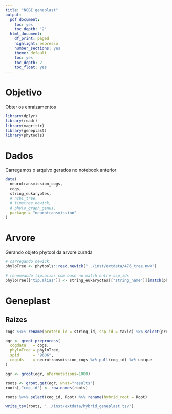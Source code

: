 ```yaml
---
title: "NCBI geneplast"
output:
  pdf_document:
    toc: yes
    toc_depth: '2'
  html_document:
    df_print: paged
    highlight: espresso
    number_sections: yes
    theme: default
    toc: yes
    toc_depth: 2
    toc_float: yes
---
```

# Objetivo
Obter os enraizamentos
```r
library(dplyr)
library(readr)
library(magrittr)
library(geneplast)
library(phytools)
```

# Dados
Carregamos o arquivo gerados no notebook anterior
```r
data(
  neurotransmission_cogs,
  cogs,
  string_eukaryotes,
  # ncbi_tree,
  # timetree_newick,
  # phylo_graph_genus,
  package = "neurotransmission"
)
```

# Arvore
Gerando objeto phytool da arvore curada
```r
# carregando newick
phyloTree <- phytools::read.newick("../inst/extdata/476_tree.nwk")

# renomeando tip.alias com base no match entre ssp_ids
phyloTree[["tip.alias"]] <- string_eukaryotes[["string_name"]][match(phyloTree[["tip.label"]], string_eukaryotes[["taxid"]])]
```

# Geneplast
## Raizes
```r
cogs %<>% rename(protein_id = string_id, ssp_id = taxid) %>% select(protein_id, ssp_id, cog_id)

ogr <- groot.preprocess(
  cogdata   = cogs,
  phyloTree = phyloTree,
  spid      = "9606",
  cogids    = neurotransmission_cogs %>% pull(cog_id) %>% unique
)

ogr <- groot(ogr, nPermutations=1000)
```

```r
roots <- groot.get(ogr, what="results")
roots[,"cog_id"] <- row.names(roots)

roots %<>% select(cog_id, Root) %>% rename(hybrid_root = Root)

write_tsv(roots, "../inst/extdata/hybrid_geneplast.tsv")
```
